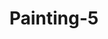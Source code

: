 ---
title: 'Painting-5'
slug: '5'
description: 'This is the first painting and why I created it.'
tags: ['identity']
cover: ./images/5.png
---